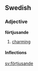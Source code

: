 ==Swedish==
===Adjective===
'''förtjusande'''

# [[charming]]

====Inflections====
{{sv-adj-prepart|förtjusande|förtjusande}}

[[sv:förtjusande]]